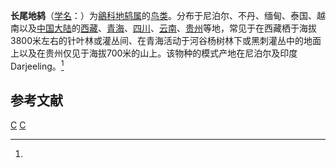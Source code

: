 {{Speciesbox 
| taxon = Zoothera dixoni
| binomial_authority = Seebohm,1881<ref name='id3155'>{{cite web| url =http://www.bioinfo.cn/db05/BjdwSpecies.php?action=view&id=3155| title =长尾地鸫| work =《中国动物物种编目数据库》| publisher =中国科学院微生物研究所| author =中国科学院动物研究所| accessdate =2009-04-04| deadurl =yes| archiveurl =https://web.archive.org/web/20160305080050/http://www.bioinfo.cn/db05/BjdwSpecies.php?action=view&id=3155| archivedate =2016-03-05}}</ref>
}}

'''长尾地鸫'''（[[学名|学名]]：{{lang|la|''Zoothera dixoni''}}）为[[鶲科|鶲科]][[地鸫属|地鸫属]]的[[鸟类|鸟类]]。分布于尼泊尔、不丹、缅甸、泰国、越南以及[[中国大陆|中国大陆]]的[[西藏|西藏]]、[[青海|青海]]、[[四川|四川]]、[[云南|云南]]、[[贵州|贵州]]等地，常见于在西藏栖于海拔3800米左右的针叶林或灌丛间、在青海活动于河谷杨树林下或黑刺灌丛中的地面上以及在贵州仅见于海拔700米的山上。该物种的模式产地在尼泊尔及印度Darjeeling。<ref name='id3155'/>

== 参考文献 ==
{{reflist}}

{{Taxonbar}}
[[Category:1881年描述的鸟类|C]]
[[Category:地鸫属|C]]